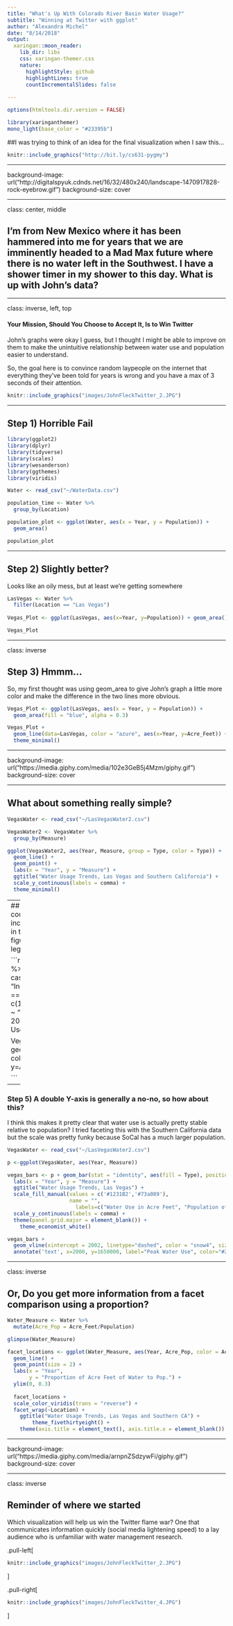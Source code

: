 ```yaml
---
title: "What's Up With Colorado River Basin Water Usage?"
subtitle: "Winning at Twitter with ggplot"
author: "Alexandra Michel"
date: "8/14/2018"
output:
  xaringan::moon_reader:
    lib_dir: libs
    css: xaringan-themer.css 
    nature:
      highlightStyle: github
      highlightLines: true
      countIncrementalSlides: false
    
---
```


```r
options(htmltools.dir.version = FALSE)
```

```r
library(xaringanthemer)
mono_light(base_color = "#23395b")
```

##I was trying to think of an idea for the final visualization when I saw this...


```r
knitr::include_graphics("http://bit.ly/cs631-pygmy")
```


---

background-image: url("http://digitalspyuk.cdnds.net/16/32/480x240/landscape-1470917828-rock-eyebrow.gif")
background-size: cover

---

class: center, middle

## I'm from New Mexico where it has been hammered into me for years that we are imminently headed to a Mad Max future where there is no water left in the Southwest. I have a shower timer in my shower to this day. What is up with John's data? 

---

class: inverse, left, top

#### Your Mission, Should You Choose to Accept It, Is to Win Twitter

John's graphs were okay I guess, but I thought I might be able to improve on them to make the unintuitive relationship between water use and population easier to understand. 

So, the goal here is to convince random laypeople on the internet that everything they've been told for years is wrong and you have a max of 3 seconds of their attention.

```r
knitr::include_graphics("images/JohnFleckTwitter_2.JPG")
```

---

## Step 1) Horrible Fail

```r
library(ggplot2)
library(dplyr)
library(tidyverse)
library(scales)
library(wesanderson)
library(ggthemes)
library(viridis)

Water <- read_csv("~/WaterData.csv")
```


```r

population_time <- Water %>% 
  group_by(Location)

population_plot <- ggplot(Water, aes(x = Year, y = Population)) +
  geom_area()

population_plot

```


---

## Step 2) Slightly better?
Looks like an oily mess, but at least we're getting somewhere

```r

LasVegas <- Water %>% 
  filter(Location == "Las Vegas")
  
Vegas_Plot <- ggplot(LasVegas, aes(x=Year, y=Population)) + geom_area()

Vegas_Plot
```

---

class: inverse

## Step 3) Hmmm...
So, my first thought was using geom_area to give John's graph a little more color and make the difference in the two lines more obvious. 

```r

Vegas_Plot <- ggplot(LasVegas, aes(x = Year, y = Population)) +
  geom_area(fill = "blue", alpha = 0.3)

Vegas_Plot +
  geom_line(data=LasVegas, color = "azure", aes(x=Year, y=Acre_Feet)) +
  theme_minimal()
```

---

background-image: url("https://media.giphy.com/media/102e3GeB5j4Mzm/giphy.gif")
background-size: cover

---

## What about something really simple?
```r

VegasWater <- read_csv("~/LasVegasWater2.csv")

VegasWater2 <- VegasWater %>% 
  group_by(Measure)

ggplot(VegasWater2, aes(Year, Measure, group = Type, color = Type)) +
  geom_line() +
  geom_point() +
  labs(x = "Year", y = "Measure") +
  ggtitle("Water Usage Trends, Las Vegas and Southern California") +
  scale_y_continuous(labels = comma) +
  theme_minimal()


```


---
## Step 4) Lots of Tinkering
I could not figure out how to include a label for "Peak Water" in the legend (I also could not figure out how to change the legend most of the time)

```r

LV_PeakWater <- LasVegas %>% 
  mutate(PeakWater = case_when(
           Year < 1999 ~ "Increasing Water Useage",
           Year == c(1999,2000,2001,2002,2003) ~ "Peak Water Useage",
           Year > 2003 ~ "Decreasing Water Useage"
         ))

Vegas_Plot +
  geom_col(data=LV_PeakWater, color = "navyblue", aes(x=Year, y=Acre_Feet, fill = PeakWater))

```


---

### Step 5) A double Y-axis is generally a no-no, so how about this?
I think this makes it pretty clear that water use is actually pretty stable relative to population? I tried faceting this with the Southern California data but the scale was pretty funky because SoCal has a much larger population.

```r

VegasWater <- read_csv("~/LasVegasWater2.csv")

p <-ggplot(VegasWater, aes(Year, Measure))

vegas_bars <- p + geom_bar(stat = "identity", aes(fill = Type), position = "dodge", width = 0.65) +
  labs(x = "Year", y = "Measure") +
  ggtitle("Water Usage Trends, Las Vegas") +
  scale_fill_manual(values = c('#1231B2','#73a089'),
                    name = "",
                      labels=c("Water Use in Acre Feet", "Population of Las Vegas")) + scale_color_hue(l = 75, c = 50) +
  scale_y_continuous(labels = comma) +
  theme(panel.grid.major = element_blank()) +
    theme_economist_white()

vegas_bars +
  geom_vline(xintercept = 2002, linetype="dashed", color = "snow4", size=0.8) +
  annotate('text', x=2000, y=1650000, label="Peak Water Use", color="#2277A0", family="Lato", hjust=0.5, size = 3) 

```

---

class: inverse

## Or, Do you get more information from a facet comparison using a proportion?

```r

Water_Measure <- Water %>% 
  mutate(Acre_Pop = Acre_Feet/Population)

glimpse(Water_Measure)

facet_locations <- ggplot(Water_Measure, aes(Year, Acre_Pop, color = Acre_Pop)) +
  geom_line() +
  geom_point(size = 2) + 
  labs(x = "Year", 
       y = "Proportion of Acre Feet of Water to Pop.") +
  ylim(0, 0.3)
  
  facet_locations +
  scale_color_viridis(trans = "reverse") +
  facet_wrap(~Location) +
    ggtitle("Water Usage Trends, Las Vegas and Southern CA") +
        theme_fivethirtyeight() +
    theme(axis.title = element_text(), axis.title.x = element_blank()) + ylab('Water Acre Feet Use per Total Population')

```

---

background-image: url("https://media.giphy.com/media/arnpnZSdzywFi/giphy.gif")
background-size: cover

---
class: inverse

## Reminder of where we started

Which visualization will help us win the Twitter flame war? One that communicates information quickly (social media lightening speed) to a lay audience who is unfamiliar with water management research.

.pull-left[
```r
knitr::include_graphics("images/JohnFleckTwitter_2.JPG")
```
]

.pull-right[
```r
knitr::include_graphics("images/JohnFleckTwitter_4.JPG")
```
]

